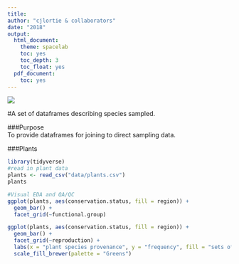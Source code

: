 ```yaml
---
title:
author: "cjlortie & collaborators"
date: "2018"
output:
  html_document:
    theme: spacelab
    toc: yes
    toc_depth: 3
    toc_float: yes
  pdf_document:
    toc: yes
---
```


![](./SJD.jpeg)  

#A set of dataframes describing species sampled.

###Purpose  
To provide dataframes for joining to direct sampling data.

###Plants  
```r
library(tidyverse)
#read in plant data
plants <- read_csv("data/plants.csv")
plants

#Visual EDA and QA/QC
ggplot(plants, aes(conservation.status, fill = region)) +
  geom_bar() + 
  facet_grid(~functional.group)

ggplot(plants, aes(conservation.status, fill = region)) +
  geom_bar() + 
  facet_grid(~reproduction) +
  labs(x = "plant species provenance", y = "frequency", fill = "sets of sites") +
  scale_fill_brewer(palette = "Greens")
```
